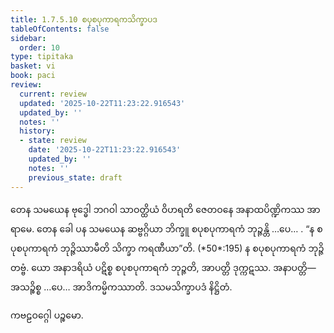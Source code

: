 ```yaml
---
title: 1.7.5.10 စပုစပုကာရကသိက္ခာပဒ
tableOfContents: false
sidebar:
  order: 10
type: tipitaka
basket: vi
book: paci
review:
  current: review
  updated: '2025-10-22T11:23:22.916543'
  updated_by: ''
  notes: ''
  history:
  - state: review
    date: '2025-10-22T11:23:22.916543'
    updated_by: ''
    notes: ''
    previous_state: draft
---
```



<ReviewStatus review={frontmatter.review} showDetails={true} />

<HypothesisAnnotation frontmatter={frontmatter} />

<DynamicBreadcrumb />

<Division number="626" book="paci" e="ch" v="2" p="258">

<Paragraph number="1934" book="paci">
တေန သမယေန ဗုဒ္ဓေါ ဘဂဝါ သာဝတ္ထိယံ ဝိဟရတိ ဇေတဝနေ အနာထပိဏ္ဍိကဿ အာရာမေ. တေန ခေါ ပန သမယေန ဆဗ္ဗဂ္ဂိယာ ဘိက္ခူ စပုစပုကာရကံ ဘုဉ္ဇန္တိ …ပေ… .
</Paragraph>

<Paragraph number="1935" book="paci">
<Emphasis>“န စပုစပုကာရကံ ဘုဉ္ဇိဿာမီတိ သိက္ခာ ကရဏီယာ”</Emphasis>တိ. (*50*:<Emphasis>195</Emphasis>)
</Paragraph>

<Paragraph number="1936" book="paci">
န စပုစပုကာရကံ ဘုဉ္ဇိတဗ္ဗံ. ယော အနာဒရိယံ ပဋိစ္စ စပုစပုကာရကံ ဘုဉ္ဇတိ, အာပတ္တိ ဒုက္ကဋဿ.
</Paragraph>

<Paragraph number="1937" book="paci">
အနာပတ္တိ— အသဉ္စိစ္စ …ပေ… အာဒိကမ္မိကဿာတိ.

</Paragraph>
</Division>

<Paragraph number="1938" type="center" book="paci">
ဒသမသိက္ခာပဒံ နိဋ္ဌိတံ.

  
ကဗဠဝဂ္ဂေါ ပဉ္စမော.
</Paragraph>
